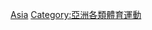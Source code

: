 {{noteTA|G1=Table Tennis}}
{{各地中文名
|cn=乒乓球
|tw=桌球、乒乓球
|hk=乒乓球
|sg=乒乓球}}

[[Category:各大洲乒乓球|Asia]]
[[Category:亞洲各類體育運動|Category:亞洲各類體育運動]]